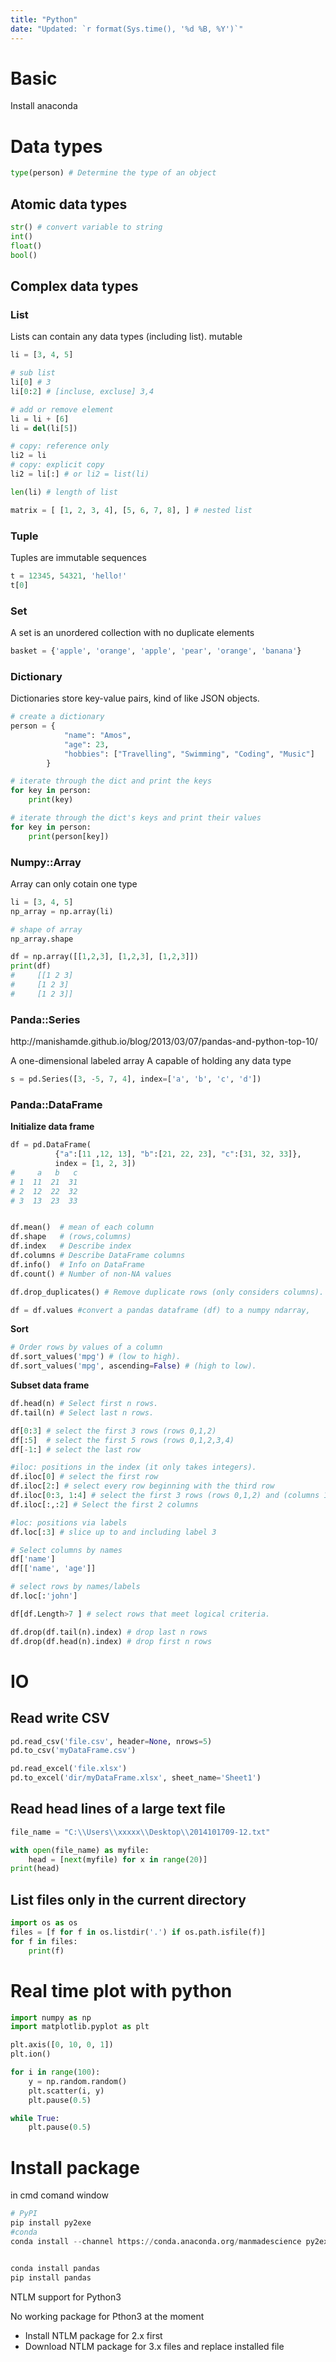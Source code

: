 ---
title: "Python"
date: "Updated: `r format(Sys.time(), '%d %B, %Y')`"
---

# Basic

Install anaconda

# Data types


```python
type(person) # Determine the type of an object
```

## Atomic data types

```python
str() # convert variable to string
int() 
float()
bool()

```

## Complex data types

### List
  
Lists can contain any data types (including list). mutable
```python
li = [3, 4, 5]

# sub list
li[0] # 3
li[0:2] # [incluse, excluse] 3,4

# add or remove element
li = li + [6]
li = del(li[5])

# copy: reference only
li2 = li
# copy: explicit copy 
li2 = li[:] # or li2 = list(li)

len(li) # length of list

matrix = [ [1, 2, 3, 4], [5, 6, 7, 8], ] # nested list
```

### Tuple
  
Tuples are immutable sequences
```python
t = 12345, 54321, 'hello!'
t[0]
```

### Set
  
A set is an unordered collection with no duplicate elements
```python
basket = {'apple', 'orange', 'apple', 'pear', 'orange', 'banana'}
```

### Dictionary

Dictionaries store key-value pairs, kind of like JSON objects.
```python
# create a dictionary
person = {
            "name": "Amos",
            "age": 23,
            "hobbies": ["Travelling", "Swimming", "Coding", "Music"]
        }

# iterate through the dict and print the keys
for key in person:
    print(key)

# iterate through the dict's keys and print their values
for key in person:
    print(person[key])
```

### Numpy::Array
Array can only cotain one type
```python
li = [3, 4, 5]
np_array = np.array(li)

# shape of array
np_array.shape

df = np.array([[1,2,3], [1,2,3], [1,2,3]])
print(df)
#     [[1 2 3]
#     [1 2 3]
#     [1 2 3]]
```

### Panda::Series

http://manishamde.github.io/blog/2013/03/07/pandas-and-python-top-10/

A one-dimensional labeled array A capable of holding any data type

```python
s = pd.Series([3, -5, 7, 4], index=['a', 'b', 'c', 'd'])

```
### Panda::DataFrame

**Initialize data frame**

```python
df = pd.DataFrame(
          {"a":[11 ,12, 13], "b":[21, 22, 23], "c":[31, 32, 33]},    
          index = [1, 2, 3])
#     a   b   c
# 1  11  21  31
# 2  12  22  32
# 3  13  23  33


df.mean()  # mean of each column
df.shape   # (rows,columns)
df.index   # Describe index
df.columns # Describe DataFrame columns
df.info()  # Info on DataFrame
df.count() # Number of non-NA values

df.drop_duplicates() # Remove duplicate rows (only considers columns).

df = df.values #convert a pandas dataframe (df) to a numpy ndarray,
```

**Sort**

```python
# Order rows by values of a column 
df.sort_values('mpg') # (low to high).
df.sort_values('mpg', ascending=False) # (high to low).
```

**Subset data frame**

```python
df.head(n) # Select first n rows.
df.tail(n) # Select last n rows.

df[0:3] # select the first 3 rows (rows 0,1,2)
df[:5]  # select the first 5 rows (rows 0,1,2,3,4)
df[-1:] # select the last row 

#iloc: positions in the index (it only takes integers).
df.iloc[0] # select the first row
df.iloc[2:] # select every row beginning with the third row
df.iloc[0:3, 1:4] # select the first 3 rows (rows 0,1,2) and (columns 1, 2 and 3)
df.iloc[:,:2] # Select the first 2 columns

#loc: positions via labels
df.loc[:3] # slice up to and including label 3

# Select columns by names
df['name'] 
df[['name', 'age']]

# select rows by names/labels
df.loc[:'john']

df[df.Length>7 ] # select rows that meet logical criteria.

df.drop(df.tail(n).index) # drop last n rows
df.drop(df.head(n).index) # drop first n rows

```


# IO

## Read write CSV

```python
pd.read_csv('file.csv', header=None, nrows=5)
pd.to_csv('myDataFrame.csv')

pd.read_excel('file.xlsx')
pd.to_excel('dir/myDataFrame.xlsx', sheet_name='Sheet1')
```

## Read head lines of a large text file

```python
file_name = "C:\\Users\\xxxxx\\Desktop\\2014101709-12.txt"

with open(file_name) as myfile:
    head = [next(myfile) for x in range(20)]
print(head)

```

## List files only in the current directory

```{python}
import os as os
files = [f for f in os.listdir('.') if os.path.isfile(f)]
for f in files:
    print(f)
```

# Real time plot with python

```python
import numpy as np
import matplotlib.pyplot as plt

plt.axis([0, 10, 0, 1])
plt.ion()

for i in range(100):
    y = np.random.random()
    plt.scatter(i, y)
    plt.pause(0.5)

while True:
    plt.pause(0.5)
```


# Install package

in cmd comand window
```python
# PyPI
pip install py2exe
#conda
conda install --channel https://conda.anaconda.org/manmadescience py2exe


conda install pandas
pip install pandas
```

  NTLM support for Python3
   
No working package for Pthon3 at the moment

  * Install NTLM package for 2.x first
  * Download NTLM package for 3.x files and replace installed file
  